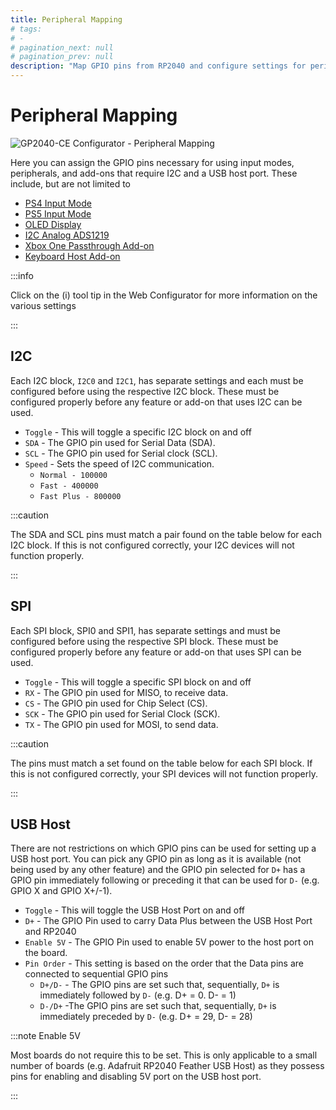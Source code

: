 ```yaml
---
title: Peripheral Mapping
# tags:
# -
# pagination_next: null
# pagination_prev: null
description: "Map GPIO pins from RP2040 and configure settings for peripherals in GP2040-CE such as I2C and USB Host Ports"
---
```



# Peripheral Mapping

![GP2040-CE Configurator - Peripheral Mapping](../../assets/images/gpc-peripheral-mapping.png)

Here you can assign the GPIO pins necessary for using input modes, peripherals, and add-ons that require I2C and a USB host port. These include, but are not limited to

- [PS4 Input Mode](../web-configurator/menu-pages/01-settings.mdx#additional-ps4-settings)
- [PS5 Input Mode](../web-configurator/menu-pages/01-settings.mdx#additional-ps5-settings)
- [OLED Display](./07-display-configuration.mdx)
- [I2C Analog ADS1219](../../add-ons/i2c-analog-ads1219.mdx)
- [Xbox One Passthrough Add-on](../../add-ons/xbox-one-passthrough.mdx)
- [Keyboard Host Add-on](../../add-ons/keyboard-host.mdx)

:::info

Click on the (i) tool tip in the Web Configurator for more information on the various settings

:::

## I2C

Each I2C block, `I2C0` and `I2C1`, has separate settings and each must be configured before using the respective I2C block. These must be configured properly before any feature or add-on that uses I2C can be used.

- `Toggle` - This will toggle a specific I2C block on and off
- `SDA` - The GPIO pin used for Serial Data (SDA).
- `SCL` - The GPIO pin used for Serial clock (SCL).
- `Speed` - Sets the speed of I2C communication.
  - `Normal - 100000`
  - `Fast - 400000`
  - `Fast Plus - 800000`

:::caution

The SDA and SCL pins must match a pair found on the table below for each I2C block. If this is not configured correctly, your I2C devices will not function properly.

:::

<I2CTable />

## SPI

Each SPI block, SPI0 and SPI1, has separate settings and must be configured before using the respective SPI block. These must be configured properly before any feature or add-on that uses SPI can be used.

- `Toggle` - This will toggle a specific SPI block on and off
- `RX` - The GPIO pin used for MISO, to receive data.
- `CS` - The GPIO pin used for Chip Select (CS).
- `SCK` - The GPIO pin used for Serial Clock (SCK).
- `TX` - The GPIO pin used for MOSI, to send data.

:::caution

The pins must match a set found on the table below for each SPI block. If this is not configured correctly, your SPI devices will not function properly.

:::

<SPITable />

## USB Host

There are not restrictions on which GPIO pins can be used for setting up a USB host port. You can pick any GPIO pin as long as it is available (not being used by any other feature) and the GPIO pin selected for `D+` has a GPIO pin immediately following or preceding it that can be used for `D-` (e.g. GPIO X and GPIO X+/-1).

- `Toggle` - This will toggle the USB Host Port on and off
- `D+` - The GPIO Pin used to carry Data Plus between the USB Host Port and RP2040
- `Enable 5V` - The GPIO Pin used to enable 5V power to the host port on the board.
- `Pin Order` - This setting is based on the order that the Data pins are connected to sequential GPIO pins
  - `D+/D-` - The GPIO pins are set such that, sequentially, `D+` is immediately followed by `D-` (e.g. D+ = 0. D- = 1)
  - `D-/D+` -The GPIO pins are set such that, sequentially, `D+` is immediately preceded by `D-` (e.g. D+ = 29, D- = 28)

:::note Enable 5V

Most boards do not require this to be set. This is only applicable to a small number of boards (e.g. Adafruit RP2040 Feather USB Host) as they possess pins for enabling and disabling 5V port on the USB host port.

:::

